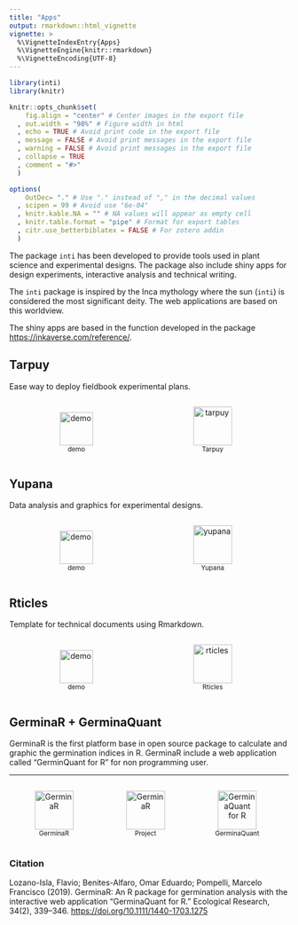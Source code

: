 ---
title: "Apps"
output: rmarkdown::html_vignette
vignette: >
  %\VignetteIndexEntry{Apps}
  %\VignetteEngine{knitr::rmarkdown}
  %\VignetteEncoding{UTF-8}
---

```{r setup, include=FALSE}
library(inti)
library(knitr)

knitr::opts_chunk$set(
    fig.align = "center" # Center images in the export file
  , out.width = "98%" # Figure width in html
  , echo = TRUE # Avoid print code in the export file
  , message = FALSE # Avoid print messages in the export file
  , warning = FALSE # Avoid print messages in the export file
  , collapse = TRUE
  , comment = "#>"
  )

options(
    OutDec= "." # Use "." instead of "," in the decimal values
  , scipen = 99 # Avoid use "6e-04"
  , knitr.kable.NA = "" # NA values will appear as empty cell
  , knitr.table.format = "pipe" # Format for export tables
  , citr.use_betterbiblatex = FALSE # For zotero addin 
  ) 
```

The package `inti` has been developed to provide tools used in plant science and experimental designs. The package also include shiny apps for design experiments, interactive analysis and technical writing.

The `inti` package is inspired by the Inca mythology where the sun (`inti`) is considered the most significant deity. The web applications are based on this worldview.

The shiny apps are based in the function developed in the package <https://inkaverse.com/reference/>. 

## Tarpuy

Ease way to deploy fieldbook experimental plans.

```{=html}
<div id=footer style="width:100%; margin:auto;">

<div style="display:inline-block; width:48%">
<p style="text-align:center">
<a target="_blank" href="https://www.youtube.com/playlist?list=PLSQMdOu57lj8XTyH5KUN9h-VL5TAEsaBC">
<img src="https://flavjack.github.io/inti/reference/figures/youtube.png" style="height:60px" title="demo"></a>
<span style="display:block;"><small>demo</small></span>
</p></div>

<div style="display:inline-block; width:48%">
<p style="text-align:center">
<a target="_blank" href="https://flavjack.shinyapps.io/tarpuy/"><img src="https://flavjack.github.io/inti/reference/figures/tarpuy.png" style="height:70px" title="tarpuy"></a>
<span style="display:block;"><small>Tarpuy</small></span>
</p></div>

</div>
```

## Yupana

Data analysis and graphics for experimental designs.

```{=html}
<div id=footer style="width:100%; margin:auto;">

<div style="display:inline-block; width:48%">
<p style="text-align:center">
<a target="_blank" href="https://www.youtube.com/playlist?list=PLSQMdOu57lj9sTx5Dbff9O0g6KCU4pwCQ">
<img src="https://flavjack.github.io/inti/reference/figures/youtube.png" style="height:60px" title="demo"></a>
<span style="display:block;"><small>demo</small></span>
</p></div>

<div style="display:inline-block; width:48%">
<p style="text-align:center">
<a target="_blank" href="https://flavjack.shinyapps.io/yupanapro/"><img src="https://flavjack.github.io/inti/reference/figures/yupana.png" style="height:70px" title="yupana"></a>
<span style="display:block;"><small>Yupana</small></span>
</p></div>

</div>
```


## Rticles

Template for technical documents using Rmarkdown.


```{=html}
<div id=footer style="width:100%; margin:auto;">

<div style="display:inline-block; width:48%">
<p style="text-align:center">
<a target="_blank" href="https://www.youtube.com/playlist?list=PLSQMdOu57lj9HTZNed2-q3WpQfIGraA1V">
<img src="https://flavjack.github.io/inti/reference/figures/youtube.png" style="height:60px" title="demo"></a>
<span style="display:block;"><small>demo</small></span>
</p></div>

<div style="display:inline-block; width:48%">
<p style="text-align:center">
<a target="_blank" href="https://flavjack.shinyapps.io/rticles/"><img src="https://flavjack.github.io/inti/reference/figures/quipo.png" style="height:70px" title="rticles"></a>
<span style="display:block;"><small>Rticles</small></span>
</p></div>

</div>
```


## GerminaR + GerminaQuant

GerminaR is the first platform base in open source package to calculate and graphic the germination indices in R. GerminaR include a web application called "GerminQuant for R" for non programming user.

***

```{=html}
<div id=footer style="width:100%; margin:auto;">

<div style="display:inline-block; width:32%">
<p style="text-align:center">
<a target="_blank" href="https://CRAN.R-project.org/package=GerminaR"><img src="https://flavjack.github.io/GerminaR/reference/figures/logo.png" style="height:70px" title="R cran" alt="GerminaR"></a> 
<span style="display:block;"><small>GerminaR</small></span>
</p></div>

<div style="display:inline-block; width:32%">
<p style="text-align:center">
<a target="_blank" href="https://flavjack.github.io/GerminaR/"><img src="https://pkgdown.r-lib.org/reference/figures/logo.png" style="height:70px" title="GerminaR" alt="GerminaR"></a> 
<span style="display:block;"><small>Project</small></span>
</p></div>

<div style="display:inline-block; width:32%">
<p style="text-align:center">
<a target="_blank" href="https://flavjack.shinyapps.io/germinaquant/"><img src="https://flavjack.github.io/GerminaR/reference/figures/germinaquant.png" style="height:70px" title="GerminaQuant" alt="GerminaQuant for R"></a>
<span style="display:block;"><small>GerminaQuant</small></span>
</p></div>

</div>
```

### Citation

Lozano-Isla, Flavio; Benites-Alfaro, Omar Eduardo; Pompelli, Marcelo Francisco (2019). GerminaR: An R package for germination analysis with the interactive web application “GerminaQuant for R.” Ecological Research, 34(2), 339–346. <https://doi.org/10.1111/1440-1703.1275>

